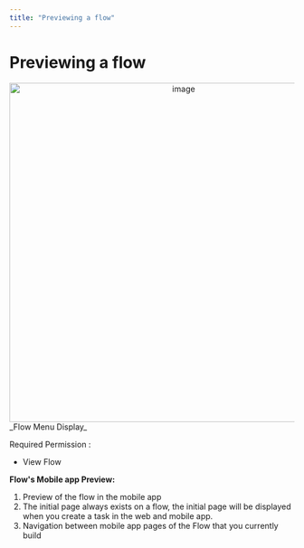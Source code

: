 ```yaml
---
title: "Previewing a flow"
---
```


# Previewing a flow

<div align="center">
  <img src="https://t3837933.p.clickup-attachments.com/t3837933/6ca5b725-7329-4432-a599-861df2cd920d/image.png" alt="image" width="600" />
</div> _Flow Menu Display_

Required Permission :

- View Flow

**Flow's Mobile app Preview:**

1. Preview of the flow in the mobile app
2. The initial page always exists on a flow, the initial page will be displayed when you create a task in the web and mobile app.
3. Navigation between mobile app pages of the Flow that you currently build